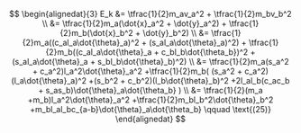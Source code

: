 $$
\begin{alignedat}{3}
E_k &= \tfrac{1}{2}m_av_a^2 + \tfrac{1}{2}m_bv_b^2 \\
&= \tfrac{1}{2}m_a(\dot{x}_a^2 + \dot{y}_a^2) + \tfrac{1}{2}m_b(\dot{x}_b^2 + \dot{y}_b^2) \\
&= \tfrac{1}{2}m_a((c_al_a\dot{\theta}_a)^2 + (s_al_a\dot{\theta}_a)^2) + \tfrac{1}{2}m_b((c_al_a\dot{\theta}_a + c_bl_b\dot{\theta_b})^2 + (s_al_a\dot{\theta}_a + s_bl_b\dot{\theta}_b)^2) \\
&= \tfrac{1}{2}m_a(s_a^2 + c_a^2)l_a^2\dot{\theta}_a^2
  +\tfrac{1}{2}m_b(
    (s_a^2 + c_a^2)(l_a\dot{\theta}_a)^2
    +(s_b^2 + c_b^2)(l_b\dot{\theta}_b)^2
    +2l_al_b(c_ac_b + s_as_b)\dot{\theta}_a\dot{\theta_b}
  ) \\
 &=
  \tfrac{1}{2}(m_a +m_b)l_a^2\dot{\theta}_a^2
    +\tfrac{1}{2}m_bl_b^2\dot{\theta}_b^2
    +m_bl_al_bc_{a-b}\dot{\theta}_a\dot{\theta_b} \qquad \text{(25)} 
\end{alignedat}
$$
